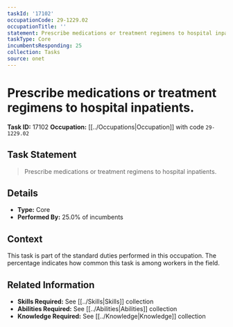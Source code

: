 ```yaml
---
taskId: '17102'
occupationCode: 29-1229.02
occupationTitle: ''
statement: Prescribe medications or treatment regimens to hospital inpatients.
taskType: Core
incumbentsResponding: 25
collection: Tasks
source: onet
---
```

# Prescribe medications or treatment regimens to hospital inpatients.

**Task ID:** 17102
**Occupation:** [[../Occupations|Occupation]] with code `29-1229.02`

## Task Statement

> Prescribe medications or treatment regimens to hospital inpatients.

## Details

- **Type:** Core
- **Performed By:** 25.0% of incumbents

## Context

This task is part of the standard duties performed in this occupation. The percentage indicates how common this task is among workers in the field.

## Related Information

- **Skills Required:** See [[../Skills|Skills]] collection
- **Abilities Required:** See [[../Abilities|Abilities]] collection
- **Knowledge Required:** See [[../Knowledge|Knowledge]] collection
